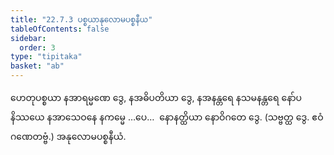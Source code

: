 ```yaml
---
title: "22.7.3 ပစ္စယာနုလောမပစ္စနီယ"
tableOfContents: false
sidebar:
  order: 3
type: "tipitaka"
basket: "ab"
---
```



<DynamicBreadcrumb />

<Division number="27">

<Paragraph number="2925">
ဟေတုပစ္စယာ နအာရမ္မဏေ ဒွေ, နအဓိပတိယာ ဒွေ, နအနန္တရေ နသမနန္တရေ နော်ပနိဿယေ နအာသေဝနေ နကမ္မေ …ပေ…  နောနတ္ထိယာ နောဝိဂတေ ဒွေ. (သဗ္ဗတ္ထ ဒွေ. ဧဝံ ဂဏေတဗ္ဗံ.)

</Paragraph>
</Division>

<Paragraph number="2926" type="center">
အနုလောမပစ္စနီယံ.
</Paragraph>